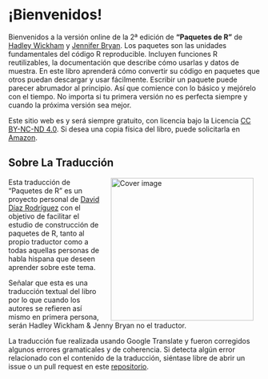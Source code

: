 # ¡Bienvenidos! {.unnumbered}

Bienvenidos a la versión online de la 2ª edición de **"Paquetes de R"** de [Hadley Wickham](http://hadley.nz) y [Jennifer Bryan](http://jennybryan.org/).
Los paquetes son las unidades fundamentales del código R reproducible.
Incluyen funciones R reutilizables, la documentación que describe cómo usarlas y datos de muestra.
En este libro aprenderá cómo convertir su código en paquetes que otros puedan descargar y usar fácilmente.
Escribir un paquete puede parecer abrumador al principio.
Así que comience con lo básico y mejórelo con el tiempo.
No importa si tu primera versión no es perfecta siempre y cuando la próxima versión sea mejor.

Este sitio web es y será siempre gratuito, con licencia bajo la Licencia [CC BY-NC-ND 4.0](https://creativecommons.org/licenses/by-nc-nd/4.0/).
Si desea una copia física del libro, puede solicitarla en [Amazon](https://www.amazon.com//dp/109813494X?tag=hadlwick-20).

## Sobre La Traducción

<a href="https://a.co/d/0kQeXbl"><img src="logo.png" alt="Cover image" width="285" align="right" style="margin: 0 1em 0 1em"/></a> Esta traducción de "Paquetes de R" es un proyecto personal de [David Díaz Rodríguez](https://github.com/davidrsch) con el objetivo de facilitar el estudio de construcción de paquetes de R, tanto al propio traductor como a todas aquellas personas de habla hispana que deseen aprender sobre este tema.

Señalar que esta es una traducción textual del libro por lo que cuando los autores se refieren así mismo en primera persona, serán Hadley Wickham & Jenny Bryan no el traductor.

La traducción fue realizada usando Google Translate y fueron corregidos algunos errores gramaticales y de coherencia.
Si detecta algún error relacionado con el contenido de la traducción, siéntase libre de abrir un issue o un pull request en este [repositorio](https://github.com/davidrsch/r-pkgses).
